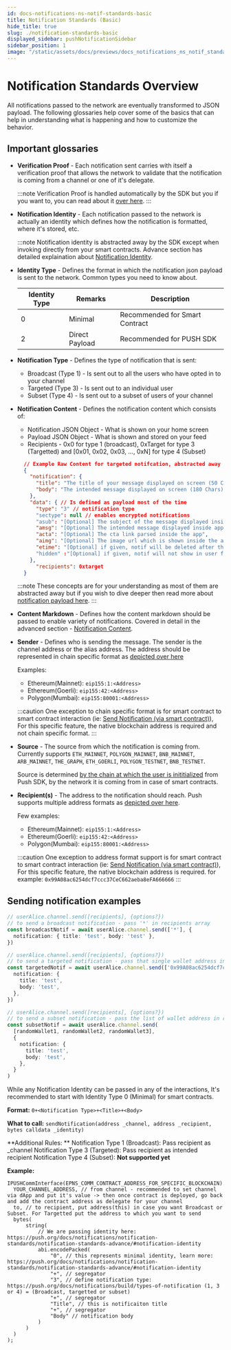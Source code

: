 ```yaml
---
id: docs-notifications-ns-notif-standards-basic
title: Notification Standards (Basic)
hide_title: true
slug: ./notification-standards-basic
displayed_sidebar: pushNotificationSidebar
sidebar_position: 1
image: "/static/assets/docs/previews/docs_notifications_ns_notif_standards_basic--notification_standards_(basic).png"
---
```


# Notification Standards Overview

All notifications passed to the network are eventually transformed to JSON payload. The following glossaries help cover some of the basics that can help in understanding what is happening and how to customize the behavior.

<head>
  <title>Notification Standards (Basic) | Push Notifications | Push Documentation</title>
</head>


## Important glossaries

- **Verification Proof**  - Each notification sent carries with itself a verification proof that allows the network to validate that the notification is coming from a channel or one of it's delegate. 

  :::note
  Verification Proof is handled automatically by the SDK but you if you want to, you can read about it [over here](docs/notifications/notification-standards/notification-standards-advance/#notification-verification-proof "post explaining notification verification proof in Push protocol").
  :::

- **Notification Identity** - Each notification passed to the network is actually an identity which defines how the notification is formatted, where it's stored, etc. 

  :::note
  Notification identity is abstracted away by the SDK except when invoking directly from your smart contracts. Advance section has detailed explaination about [Notification Identity](docs/notifications/notification-standards/notification-standards-advance/#notification-identity "post explaining notification identity in Push protocol").

- **Identity Type** - Defines the format in which the notification json payload is sent to the network. Common types you need to know about.

  | Identity Type | Remarks               | Description                                                     |
  | ------------- | --------------------- | --------------------------------------------------------------- |
  | 0             | Minimal               | Recommended for Smart Contract                                  |
  | 2             | Direct Payload        | Recommended for PUSH SDK                                        |

- **Notification Type** - Defines the type of notification that is sent:
  - Broadcast (Type 1) - Is sent out to all the users who have opted in to your channel
  - Targeted (Type 3) - Is sent out to an individual user
  - Subset (Type 4) - Is sent out to a subset of users of your channel

- **Notification Content** - Defines the notification content which consists of:
  - Notification JSON Object - What is shown on your home screen
  - Payload JSON Object - What is shown and stored on your feed
  - Recipients - 0x0 for type 1 (broadcast), 0xTarget for type 3 (Targetted) and [0x01, 0x02, 0x03, ..., 0xN] for type 4 (Subset) 

  ```json
    // Example Raw Content for targeted notifcation, abstracted away by SDK
    {
      "notification": {
        "title": "The title of your message displayed on screen (50 Chars)",
        "body": "The intended message displayed on screen (180 Chars)"
      },
      "data": { // Is defined as payload most of the time
        "type": "3" // notification type
        "sectype": null // enables encrypted notifications
        "asub": "[Optional] The subject of the message displayed inside app (80 Chars)",
        "amsg": "[Optional] The intended message displayed inside app (500 Chars)",
        "acta": "[Optional] The cta link parsed inside the app",
        "aimg": "[Optional] The image url which is shown inside the app",
        "etime": "[Optional] if given, notif will be deleted after this in epoch"
        "hidden" :"[Optional] if given, notif will not show in user feed"
      },
        "recipients": 0xtarget
    }
  ```

  :::note
  These concepts are for your understanding as most of them are abstracted away but if you wish to dive deeper then read more about [notification payload here](docs/notifications/notification-standards/notification-standards-advance/#notification-payload "post explaining notification payload in in Push protocol").
  :::

  
- **Content Markdown** - Defines how the content markdown should be passed to enable variety of notifications. Covered in detail in the advanced section - [Notification Content](docs/notifications/notification-standards/notification-standards-advance/#notification-content "post explaining notification content and how to customize it in in Push protocol").

- **Sender** - Defines who is sending the message. The sender is the channel address or the alias address. The address should be represented in chain specific format as [depicted over here](/docs/notifications/important-concepts/#chain-specific-wallet-address "About chain specific wallet address")

  Examples:
  - Ethereum(Mainnet): `eip155:1:<Address>`
  - Ethereum(Goerli): `eip155:42:<Address>`
  - Polygon(Mumbai): `eip155:80001:<Address>`

  :::caution
  One exception to chain specific format is for smart contract to smart contract interaction (ie: [Send Notification (via smart contract)](/docs/notifications/build/send-notification-via-smart-contract/ "Send notification via smart contract")), For this specific feature, the native blockchain address is required and not chain specific format.
  :::

- **Source** - The source from which the notification is coming from. Currently supports `ETH_MAINNET`, `POLYGON_MAINNET`, `BNB_MAINNET`, `ARB_MAINNET`, `THE_GRAPH`, `ETH_GOERLI`, `POLYGON_TESTNET`, `BNB_TESTNET`.

  Source is determined [by the chain at which the user is inititialized](http://localhost:3000/docs/notifications/build/initialize-user/ "Initialize User Push SDK") from Push SDK, by the network it is coming from in case of smart contracts.

- **Recipient(s)** - The address to the notification should reach. Push supports multiple address formats as [depicted over here](/docs/notifications/important-concepts/#types-of-supported-wallet-address-account "learn about all supported wallet address account").

  Few examples:
  - Ethereum(Mainnet): `eip155:1:<Address>`
  - Ethereum(Goerli): `eip155:42:<Address>`
  - Polygon(Mumbai): `eip155:80001:<Address>`

  :::caution
  One exception to address format support is for smart contract to smart contract interaction (ie: [Send Notification (via smart contract)](/docs/notifications/build/send-notification-via-smart-contract/ "Send notification via smart contract")), For this specific feature, the native blockchain address is required. for example: `0x99A08ac6254dcf7ccc37CeC662aeba8eFA666666`
  :::

## Sending notification examples

<Tabs groupId="notification-examples">
  <TabItem value="Push SDK" default>

```typescript
// userAlice.channel.send([recipients], {options?})
// to send a broadcast notification - pass '*' in recipients array
const broadcastNotif = await userAlice.channel.send(['*'], {
  notification: { title: 'test', body: 'test' },
})

// userAlice.channel.send([recipients], {options?})
// to send a targeted notification - pass that single wallet address in recipients array
const targetedNotif = await userAlice.channel.send(['0x99A08ac6254dcf7ccc37CeC662aeba8eFA666666'], {
  notification: {
    title: 'test',
    body: 'test',
  },
})

// userAlice.channel.send([recipients], {options?})
// to send a subset notification - pass the list of wallet address in recipients array
const subsetNotif = await userAlice.channel.send(
  [randomWallet1, randomWallet2, randomWallet3],
  {
    notification: {
      title: 'test',
      body: 'test',
    },
  }
)
```

  </TabItem>

  <TabItem value="Smart Contract" default>

  While any Notification Identity can be passed in any of the interactions, It's recommended to start with Identity Type 0 (Minimal) for smart contracts.

  **Format:** `0+<Notification Type>+<Title>+<Body>`

  **What to call:** `sendNotification(address _channel, address _recipient, bytes calldata _identity)`

  **Additional Rules: **
  Notification Type 1 (Broadcast): Pass recipient as _channel
  Notification Type 3 (Targeted): Pass recipient as intended recipient
  Notification Type 4 (Subset): **Not supported yet**

  **Example:**
  ```solidity
  IPUSHCommInterface(EPNS_COMM_CONTRACT_ADDRESS_FOR_SPECIFIC_BLOCKCHAIN).sendNotification(
    YOUR_CHANNEL_ADDRESS, // from channel - recommended to set channel via dApp and put it's value -> then once contract is deployed, go back and add the contract address as delegate for your channel
    to, // to recipient, put address(this) in case you want Broadcast or Subset. For Targetted put the address to which you want to send
    bytes(
        string(
            // We are passing identity here: https://push.org/docs/notifications/notification-standards/notification-standards-advance/#notification-identity
            abi.encodePacked(
                "0", // this represents minimal identity, learn more: https://push.org/docs/notifications/notification-standards/notification-standards-advance/#notification-identity
                "+", // segregator
                "3", // define notification type:  https://push.org/docs/notifications/build/types-of-notification (1, 3 or 4) = (Broadcast, targetted or subset)
                "+", // segregator
                "Title", // this is notificaiton title
                "+", // segregator
                "Body" // notification body
            )
        )
    )
  );
  ```
  </TabItem>
</Tabs>